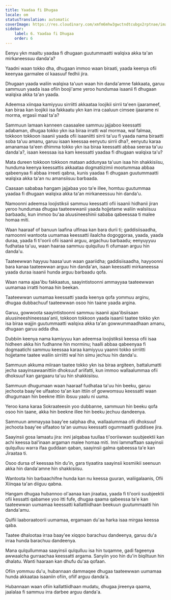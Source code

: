 ```yaml
---
title: Yaadaa fi Dhugaa
locale: om
statusTranslation: automatic
coverImage: https://res.cloudinary.com/xmfm6mhw3gwctndtcubgx2rptnae/image/upload/v1741354419/small_cover_la_gran_rebelion_28716e29d2.webp
sidebar:
    label: 6. Yaadaa fi Dhugaa
    order: 6
---
```

Eenyu ykn maaltu yaadaa fi dhugaan guutummaatti walqixa akka ta'an mirkaneessuu danda'a?

Yaadni waan tokko dha, dhugaan immoo waan biraati, yaada keenya ofii keenyaa garmalee ol kaasuuf fedhii jira.

Dhugaan yaada waliin walqixa ta'uun waan hin danda'amne fakkaata, garuu sammuun yaada isaa ofiin booji'ame yeroo hundumaa isaanii fi dhugaan walqixa akka ta'an yaada.

Adeemsa xiinqaa kamiyyuu sirriitti akkaataa loojikii sirrii ta'een ijaarameef, kan biraa kan loojikii isa fakkaatu ykn kan irra caaluun cimsee ijaarame ni morma, ergasii maal ta'a?

Sammuun lamaan kanneen caasaalee sammuu jajjaboo keessatti adabaman, dhugaa tokko ykn isa biraa irratti wal mormaa, wal falmaa, tokkoon tokkoon isaanii yaada ofii isaaniitti sirrii ta'uu fi yaada nama biraatti soba ta'uu amanu, garuu isaan keessaa eenyutu sirrii dha?, eenyutu karaa amanamaa ta'een dhimma tokko ykn isa biraa keessatti abbaa seeraa ta'uu danda'a?, isaan keessaa isa kam keessatti yaadaa fi dhugaan walqixa ta'u?

Mata dureen tokkoon tokkoon mataan addunyaa ta'uun isaa hin shakkisiisu, hunduma keenya keessattis akkaataa dogmatiizimii mootummaa abbaa qabeenyaa fi abbaa irreeti qabna, kunis yaadaa fi dhugaan guutummaatti walqixa akka ta'an nu amansiisuu barbaada.

Caasaan sababaa hangam jajjabaa yoo ta'e illee, homtuu guutummaa yaadaa fi dhugaan walqixa akka ta'an mirkaneessuu hin danda'u.

Namoonni adeemsa loojistiksii sammuu keessatti ofii isaanii hidhanii jiran yeroo hundumaa dhugaa taateewwanii yaada hojjetame waliin walsiisuu barbaadu, kun immoo bu'aa aluusineeshinii sababa qabeessaa ti malee homaa miti.

Waan haaraaf of banuun laafina ulfinaa kan bara durii ti; gaddisiisaadha, namoonni wantoota uumamaa keessatti ilaalcha dogoggoraa, yaada, yaada duraa, yaada fi ti'oorii ofii isaanii arguu, argachuu barbaadu; eenyuyyuu fudhataa ta'uu, waan haaraa sammuu qulqulluu fi ofumaan arguu hin danda'u.

Taateewwan hayyuu haasa'uun waan gaariidha; gaddisiisaadha, hayyoonni bara kanaa taateewwan arguu hin danda'an, isaan keessatti mirkaneessa yaada duraa isaanii hunda arguu barbaadu qofa.

Waan nama ajaa'ibu fakkaatus, saayintistoonni ammayyaa taateewwan uumamaa irratti homaa hin beekan.

Taateewwan uumamaa keessatti yaada keenya qofa yommuu arginu, dhugaa dubbachuuf taateewwan osoo hin taane yaada argina.

Garuu, gowwoota saayintistoonni sammuu isaanii ajaa'ibsiisaan aluusineeshineessaa'anii, tokkoon tokkoon yaada isaanii taatee tokko ykn isa biraa wajjin guutummaatti walqixa akka ta'an gowwummaadhaan amanu, dhugaan garuu adda dha.

Dubbiin keenya nama kamiyyuu kan adeemsa loojistiksii keessa ofii isaa hidheen akka hin fudhanne hin morminu; haalli abbaa qabeenyaa fi dogmaatichi sammuu keessaa karaa kamiyyuu yaanni tokko sirriitti hojjetame taatee waliin sirriitti wal hin simu jechuu hin danda'u.

Sammuun akkuma miiraan taatee tokko ykn isa biraa argiteen, battalumatti jecha saayinsawaanittiin dhoksuuf ariifatti, kun immoo wallaalummaa ofii dhoksuuf kan gargaaru ta'uu hin shakkisiisu.

Sammuun dhugumaan waan haaraaf fudhataa ta'uu hin beeku, garuu jechoota baay'ee ulfaatoo ta'an kan ittiin of gowwomsuu keessatti waan dhugumaan hin beekne ittiin ibsuu yaalu ni uuma.

Yeroo kana karaa Sokraateesin yoo dubbanne, sammuun hin beeku qofa osoo hin taane, akka hin beekne illee hin beeku jechuu dandeenya.

Sammuun ammayyaa baay'ee salphaa dha, wallaalummaa ofii dhoksuuf jechoota baay'ee ulfaatoo ta'an uumuu keessatti ogummaatti guddisee jira.

Saayinsii gosa lamaatu jira: inni jalqabaa tuullaa ti'ooriiwwan suubjeektii kan achi keessa bal'inaan argaman malee homaa miti. Inni lammaffaan saayinsii qulqulluu warra ifaa guddaan qaban, saayinsii galma qabeessa ta'e kan Jiraataa ti.

Osoo dursa of keessaa hin du'in, gara tiyaatira saayinsii kosmiikii seenuun akka hin danda'amne hin shakkisiisu.

Wantoota hin barbaachifne hunda kan nu keessa guuran, waliigalaanis, Ofii Xiinqaa ta'an diiguu qabna.

Hangam dhugaa hubannoo ol'aanaa kan jiraataa, yaada fi ti'oorii suubjeektii ofii kessatti qabamee yoo itti fufe, dhugaa qaama qabeessa ta'e kan taateewwan uumamaa keessatti kallattiidhaan beekuun guutummaatti hin danda'amu.

Qulfii laaboraatoorii uumamaa, ergamaan du'aa harka isaa mirgaa keessa qaba.

Taatee dhalootaa irraa baay'ee xiqqoo barachuu dandeenya, garuu du'a irraa hunda barachuu dandeenya.

Mana qulqullummaa saayinsii qulqulluu isa hin tuqamne, gadi fageenya awwaalcha gurraachaa keessatti argama. Sanyiin yoo hin du'in biqiltuun hin dhalatu. Wanti haaraan kan dhufu du'aa qofaan.

Ofiin yommuu du'u, hubannaan dammaqee dhugaa taateewwan uumamaa hunda akkaataa isaaniin ofiin, ofiif arguu danda'a.

Hubannaan waan ofiin kallattiidhaan mudatu, dhugaa jireenya qaama, jaalalaa fi sammuu irra darbee arguu danda'a.

